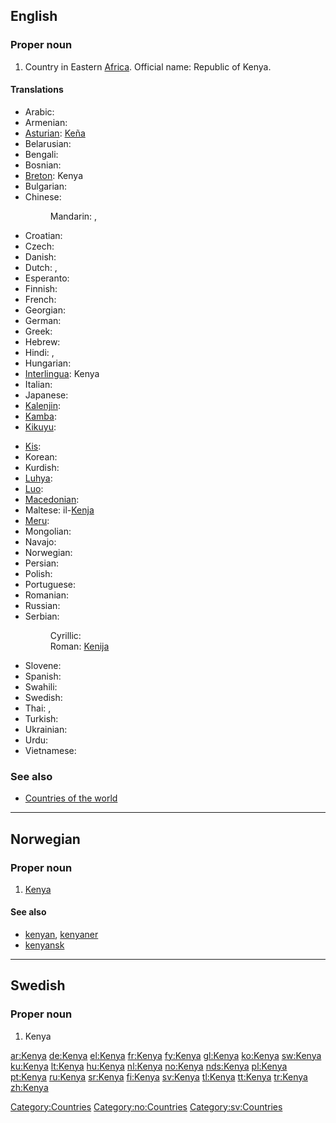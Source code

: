 ==English==
{{wikipedia}}

===Proper noun===
{{en-proper noun}}

# Country in Eastern [[Africa]]. Official name: Republic of Kenya.

====Translations====
{{trans-top|country in Eastern Africa}}
* Arabic: {{t|ar|كينيا|f|tr=kiinya}}
* Armenian: {{t-|hy|Քենիա|tr=K'enia}}
* [[Asturian]]: [[Keña]]
* Belarusian: {{t-|be|Кенія|f|tr=Kénija|xs=Belarusian}}
* Bengali: {{t|bn|কেনিয়া|sc=Beng|xs=Bengali}}
* Bosnian: {{t-|bs|Kenija|f}}
* [[Breton]]: Kenya
* Bulgarian: {{t|bg|Кения|f|tr=Kénija}}
* Chinese:
*: Mandarin: {{t|cmn|肯尼亞|sc=Hani}},  {{t|cmn|肯尼亚|tr=Kěnníyà|sc=Hani}}
* Croatian: {{t+|hr|Kenija|f}}
* Czech: {{t+|cs|Keňa|f}}
* Danish: {{t-|da|Kenya}}
* Dutch: {{t+|nl|Kenia}}, {{t+|nl|Kenya}}
* Esperanto: {{t-|eo|Kenjo|xs=Esperanto}}
* Finnish: {{t+|fi|Kenia}}
* French: {{t+|fr|Kenya}}
* Georgian: {{t|ka|კენია|sc=Geor|xs=Georgian}}
* German: {{t+|de|Kenia}}
* Greek: {{t-|el|Κένυα|f|tr=Kénya}}
* Hebrew: {{t|he|קניה|f|tr=kenya}}
* Hindi: {{t|hi|कीनिया|tr=kīniyā|xs=Hindi}},  {{t|hi|केन्या|tr=kēn'yā|xs=Hindi}}
* Hungarian: {{t+|hu|Kenya}}
* [[Interlingua]]: Kenya
* Italian: {{t-|it|Kenya}}
* Japanese: {{t+|ja|ケニア|tr=Kenia}}
* [[Kalenjin]]: {{tø|kln|Kenya}}
* [[Kamba]]: {{tø|kam|Kenya}}
* [[Kikuyu]]: {{tø|ki|Kenya}}
{{trans-mid}}
* [[Kis]]: {{tø|kis|Kenya}}
* Korean: {{t|ko|케냐|tr=Kenya}}
* Kurdish: {{t|ku|کینیا|sc=ku-Arab}}
* [[Luhya]]: {{tø|luy|Kenya}}
* [[Luo]]: {{tø|luo|Kenya}}
* [[Macedonian]]: {{t-|mk|Кенија|f|tr=Kénija}}
* Maltese: il-[[Kenja]]
* [[Meru]]: {{tø|mer|Kenya}}
* Mongolian: {{t|mn|Кени|tr=Kéni|sc=Cyrl|xs=Mongolian}}
* Navajo: {{tø|nv|Kénya}}
* Norwegian: {{t+|no|Kenya}}
* Persian: {{t-|fa|کنیا|xs=Persian}}
* Polish: {{t+|pl|Kenia|f}}
* Portuguese: {{t+|pt|Quénia|f}}
* Romanian: {{t-|ro|Kenya|f}}
* Russian: {{t|ru|Кения|f|tr=Kénija}}
* Serbian:
*: Cyrillic: {{t-|sr|Кенија|f|sc=Cyrl}}
*: Roman: [[Kenija#Serbian|Kenija]] {{f}}
* Slovene: {{t+|sl|Kenija|f}}
* Spanish: {{t+|es|Kenia|f}}
* Swahili: {{t-|sw|kenya|xs=Swahili}}
* Swedish: {{t+|sv|Kenya}}
* Thai: {{t|th|เคนยา}},  {{t|th|ประเทศเคนยา}}
* Turkish: {{t+|tr|Kenya}}
* Ukrainian: {{t+|uk|Кенія|f|tr=Kénija|xs=Ukrainian}}
* Urdu: {{t|ur|کینیا|tr=kīniyā|xs=Urdu}}
* Vietnamese: {{t-|vi|Kenya|xs=Vietnamese}}
{{trans-bottom}}

===See also===
* [[Appendix:Countries of the world|Countries of the world]]

[[Category:Countries]]

----

==Norwegian==

===Proper noun===
{{infl|no|proper noun}}

# [[#English|Kenya]]

====See also====
* [[kenyan]], [[kenyaner]]
* [[kenyansk]]

[[Category:no:Countries]]

----

==Swedish==

===Proper noun===
{{infl|sv|proper noun}}

# Kenya

[[Category:sv:Countries]]

[[ar:Kenya]]
[[de:Kenya]]
[[el:Kenya]]
[[fr:Kenya]]
[[fy:Kenya]]
[[gl:Kenya]]
[[ko:Kenya]]
[[sw:Kenya]]
[[ku:Kenya]]
[[lt:Kenya]]
[[hu:Kenya]]
[[nl:Kenya]]
[[no:Kenya]]
[[nds:Kenya]]
[[pl:Kenya]]
[[pt:Kenya]]
[[ru:Kenya]]
[[sr:Kenya]]
[[fi:Kenya]]
[[sv:Kenya]]
[[tl:Kenya]]
[[tt:Kenya]]
[[tr:Kenya]]
[[zh:Kenya]]